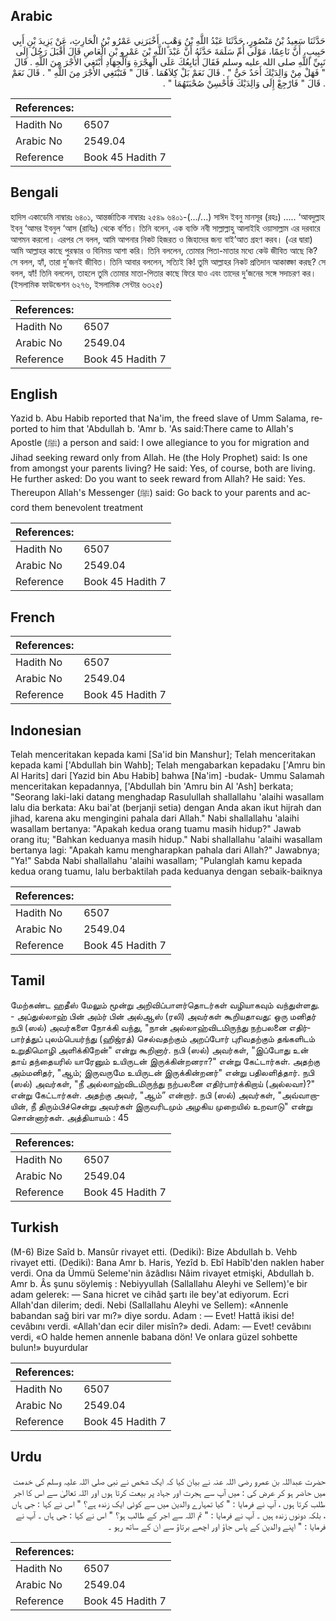 ## Arabic


<div dir="rtl" lang="ar" style={{fontSize:'larger',backgroundColor:'#f8f9fa',padding:20}}>
حَدَّثَنَا سَعِيدُ بْنُ مَنْصُورٍ، حَدَّثَنَا عَبْدُ اللَّهِ بْنُ وَهْبٍ، أَخْبَرَنِي عَمْرُو بْنُ الْحَارِثِ، عَنْ يَزِيدَ بْنِ أَبِي حَبِيبٍ، أَنَّ نَاعِمًا، مَوْلَى أُمِّ سَلَمَةَ حَدَّثَهُ أَنَّ عَبْدَ اللَّهِ بْنَ عَمْرِو بْنِ الْعَاصِ قَالَ أَقْبَلَ رَجُلٌ إِلَى نَبِيِّ اللَّهِ صلى الله عليه وسلم فَقَالَ أُبَايِعُكَ عَلَى الْهِجْرَةِ وَالْجِهَادِ أَبْتَغِي الأَجْرَ مِنَ اللَّهِ ‏.‏ قَالَ ‏"‏ فَهَلْ مِنْ وَالِدَيْكَ أَحَدٌ حَىٌّ ‏"‏ ‏.‏ قَالَ نَعَمْ بَلْ كِلاَهُمَا ‏.‏ قَالَ ‏"‏ فَتَبْتَغِي الأَجْرَ مِنَ اللَّهِ ‏"‏ ‏.‏ قَالَ نَعَمْ ‏.‏ قَالَ ‏"‏ فَارْجِعْ إِلَى وَالِدَيْكَ فَأَحْسِنْ صُحْبَتَهُمَا ‏"‏ ‏.‏
</div>
<div style={{backgroundColor:'#f8f9fa',padding:20, marginBottom: 10}}><table> <thead> <tr> <th>References:</th> <th></th> </tr> </thead> <tbody><tr><td>Hadith No</td><td>6507</td></tr><tr><td>Arabic No</td><td>2549.04</td></tr><tr><td>Reference</td><td>Book 45 Hadith 7</td></tr></tbody></table></div>

## Bengali


<div dir="ltr" lang="bn" style={{fontSize:'larger',backgroundColor:'#f8f9fa',padding:20}}>
হাদিস একাডেমি নাম্বারঃ ৬৪০১, আন্তর্জাতিক নাম্বারঃ ২৫৪৯ ৬৪০১-(.../...) সাঈদ ইবনু মানসূর (রহঃ) ..... ‘আবদুল্লাহ ইবনু ‘আমর ইবনুল ‘আস (রাযিঃ) থেকে বর্ণিত। তিনি বলেন, এক ব্যক্তি নবী সাল্লাল্লাহু আলাইহি ওয়াসাল্লাম এর দরবারে আগমন করলো। এরপর সে বলল, আমি আপনার নিকট হিজরত ও জিহাদের জন্য বাই’আত গ্রহণ করব। (এর দ্বারা) আমি আল্লাহর কাছে পুরস্কার ও বিনিময় আশা করি। তিনি বললেন, তোমার পিতা-মাতার মধ্যে কেউ জীবিত আছে কি? সে বলল, হ্যাঁ, তারা দু’জনই জীবিত। তিনি আবার বললেন, সত্যিই কি! তুমি আল্লাহর নিকট প্রতিদান আকাঙ্ক্ষা করছ? সে বলল, হ্যাঁ! তিনি বললেন, তাহলে তুমি তোমার মাতা-পিতার কাছে ফিরে যাও এবং তাদের দু’জনের সঙ্গে সদাচরণ কর। (ইসলামিক ফাউন্ডেশন ৬২৭৬, ইসলামিক সেন্টার ৬৩২৫)
</div>
<div style={{backgroundColor:'#f8f9fa',padding:20, marginBottom: 10}}><table> <thead> <tr> <th>References:</th> <th></th> </tr> </thead> <tbody><tr><td>Hadith No</td><td>6507</td></tr><tr><td>Arabic No</td><td>2549.04</td></tr><tr><td>Reference</td><td>Book 45 Hadith 7</td></tr></tbody></table></div>

## English


<div dir="ltr" lang="en" style={{fontSize:'larger',backgroundColor:'#f8f9fa',padding:20}}>
Yazid b. Abu Habib reported that Na'im, the freed slave of Umm Salama, reported to him that 'Abdullah b. 'Amr b. 'As said:There came to Allah's Apostle (ﷺ) a person and said: I owe allegiance to you for migration and Jihad seeking reward only from Allah. He (the Holy Prophet) said: Is one from amongst your parents living? He said: Yes, of course, both are living. He further asked: Do you want to seek reward from Allah? He said: Yes. Thereupon Allah's Messenger (ﷺ) said: Go back to your parents and accord them benevolent treatment
</div>
<div style={{backgroundColor:'#f8f9fa',padding:20, marginBottom: 10}}><table> <thead> <tr> <th>References:</th> <th></th> </tr> </thead> <tbody><tr><td>Hadith No</td><td>6507</td></tr><tr><td>Arabic No</td><td>2549.04</td></tr><tr><td>Reference</td><td>Book 45 Hadith 7</td></tr></tbody></table></div>

## French


<div dir="ltr" lang="fr" style={{fontSize:'larger',backgroundColor:'#f8f9fa',padding:20}}>

</div>
<div style={{backgroundColor:'#f8f9fa',padding:20, marginBottom: 10}}><table> <thead> <tr> <th>References:</th> <th></th> </tr> </thead> <tbody><tr><td>Hadith No</td><td>6507</td></tr><tr><td>Arabic No</td><td>2549.04</td></tr><tr><td>Reference</td><td>Book 45 Hadith 7</td></tr></tbody></table></div>

## Indonesian


<div dir="ltr" lang="id" style={{fontSize:'larger',backgroundColor:'#f8f9fa',padding:20}}>
Telah menceritakan kepada kami [Sa'id bin Manshur]; Telah menceritakan kepada kami ['Abdullah bin Wahb]; Telah mengabarkan kepadaku ['Amru bin Al Harits] dari [Yazid bin Abu Habib] bahwa [Na'im] -budak- Ummu Salamah menceritakan kepadannya, ['Abdullah bin 'Amru bin Al 'Ash] berkata; "Seorang laki-laki datang menghadap Rasulullah shallallahu 'alaihi wasallam lalu dia berkata: Aku bai'at (berjanji setia) dengan Anda akan ikut hijrah dan jihad, karena aku mengingini pahala dari Allah." Nabi shallallahu 'alaihi wasallam bertanya: "Apakah kedua orang tuamu masih hidup?" Jawab orang itu; "Bahkan keduanya masih hidup." Nabi shallallahu 'alaihi wasallam bertanya lagi: "Apakah kamu mengharapkan pahala dari Allah?" Jawabnya; "Ya!" Sabda Nabi shallallahu 'alaihi wasallam; "Pulanglah kamu kepada kedua orang tuamu, lalu berbaktilah pada keduanya dengan sebaik-baiknya
</div>
<div style={{backgroundColor:'#f8f9fa',padding:20, marginBottom: 10}}><table> <thead> <tr> <th>References:</th> <th></th> </tr> </thead> <tbody><tr><td>Hadith No</td><td>6507</td></tr><tr><td>Arabic No</td><td>2549.04</td></tr><tr><td>Reference</td><td>Book 45 Hadith 7</td></tr></tbody></table></div>

## Tamil


<div dir="ltr" lang="ta" style={{fontSize:'larger',backgroundColor:'#f8f9fa',padding:20}}>
மேற்கண்ட ஹதீஸ் மேலும் மூன்று அறிவிப்பாளர்தொடர்கள் வழியாகவும் வந்துள்ளது. - அப்துல்லாஹ் பின் அம்ர் பின் அல்ஆஸ் (ரலி) அவர்கள் கூறியதாவது: ஒரு மனிதர் நபி (ஸல்) அவர்களை நோக்கி வந்து, "நான் அல்லாஹ்விடமிருந்து நற்பலனை எதிர்பார்த்துப் புலம்பெயர்ந்து (ஹிஜ்ரத்) செல்வதற்கும் அறப்போர் புரிவதற்கும் தங்களிடம் உறுதிமொழி அளிக்கிறேன்" என்று கூறினார். நபி (ஸல்) அவர்கள், "இப்போது உன் தாய் தந்தையரில் யாரேனும் உயிருடன் இருக்கின்றனரா?" என்று கேட்டார்கள். அதற்கு அம்மனிதர், "ஆம்; இருவருமே உயிருடன் இருக்கின்றனர்" என்று பதிலளித்தார். நபி (ஸல்) அவர்கள், "நீ அல்லாஹ்விடமிருந்து நற்பலனை எதிர்பார்க்கிறாய் (அல்லவா)?" என்று கேட்டார்கள். அதற்கு அவர், "ஆம்” என்றார். நபி (ஸல்) அவர்கள், "அவ்வாறாயின், நீ திரும்பிச்சென்று அவர்கள் இருவரிடமும் அழகிய முறையில் உறவாடு" என்று சொன்னார்கள். அத்தியாயம் : 45
</div>
<div style={{backgroundColor:'#f8f9fa',padding:20, marginBottom: 10}}><table> <thead> <tr> <th>References:</th> <th></th> </tr> </thead> <tbody><tr><td>Hadith No</td><td>6507</td></tr><tr><td>Arabic No</td><td>2549.04</td></tr><tr><td>Reference</td><td>Book 45 Hadith 7</td></tr></tbody></table></div>

## Turkish


<div dir="ltr" lang="tr" style={{fontSize:'larger',backgroundColor:'#f8f9fa',padding:20}}>
(M-6) Bize Saîd b. Mansûr rivayet etti. (Dediki): Bize Abdullah b. Vehb rivayet etti. (Dediki): Bana Amr b. Haris, Yezîd b. Ebî Habîb'den naklen haber verdi. Ona da Ümmü Seleme'nin âzâdlısı Nâim rivayet etmişki, Abdullah b. Amr b. Âs şunu söylemiş : Nebiyyullah (Sallallahu Aleyhi ve Sellem)'e bir adam gelerek: — Sana hicret ve cihâd şartı ile bey'at ediyorum. Ecri Allah'dan dilerim; dedi. Nebi (Sallallahu Aleyhi ve Sellem): «Annenle babandan sağ biri var mı?» diye sordu. Adam : — Evet! Hattâ ikisi de! cevâbını verdi. «Allah'dan ecir diler misîn?» dedi. Adam: — Evet! cevâbını verdi, «O halde hemen annenle babana dön! Ve onlara güzel sohbette bulun!» buyurdular
</div>
<div style={{backgroundColor:'#f8f9fa',padding:20, marginBottom: 10}}><table> <thead> <tr> <th>References:</th> <th></th> </tr> </thead> <tbody><tr><td>Hadith No</td><td>6507</td></tr><tr><td>Arabic No</td><td>2549.04</td></tr><tr><td>Reference</td><td>Book 45 Hadith 7</td></tr></tbody></table></div>

## Urdu


<div dir="rtl" lang="ur" style={{fontSize:'larger',backgroundColor:'#f8f9fa',padding:20}}>
حضرت عبداللہ بن عمرو رضی اللہ عنہ نے بیان کیا کہ ایک شخص نے نبی صلی اللہ علیہ وسلم کی خدمت میں حاضر ہو کر عرض کی : میں آپ سے ہجرت اور جہاد پر بیعت کرتا ہوں اور اللہ تعالیٰ سے اس کا اجر طلب کرتا ہوں ، آپ نے فرمایا : " کیا تمہارے والدین میں سے کوئی ایک زندہ ہے؟ " اس نے کہا : جی ہاں ، بلکہ دونوں زندہ ہیں ۔ آپ نے فرمایا : " تم اللہ سے اجر کے طالب ہو؟ " اس نے کہا : جی ہاں ۔ آپ نے فرمایا : " اپنے والدین کے پاس جاؤ اور اچھے برتاؤ سے ان کے ساتھ رہو ۔
</div>
<div style={{backgroundColor:'#f8f9fa',padding:20, marginBottom: 10}}><table> <thead> <tr> <th>References:</th> <th></th> </tr> </thead> <tbody><tr><td>Hadith No</td><td>6507</td></tr><tr><td>Arabic No</td><td>2549.04</td></tr><tr><td>Reference</td><td>Book 45 Hadith 7</td></tr></tbody></table></div>